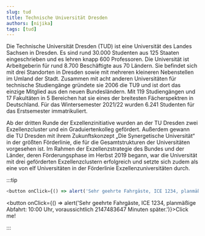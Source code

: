 ```yaml
---
slug: tud
title: Technische Universität Dresden
authors: [nijika]
tags: [tud]
---
```


Die Technische Universität Dresden (TUD) ist eine Universität des Landes Sachsen in Dresden. Es sind rund 30.000 Studenten aus 125 Staaten eingeschrieben und es lehren knapp 600 Professoren. Die Universität ist Arbeitgeberin für rund 8.700 Beschäftigte aus 70 Ländern. Sie befindet sich mit drei Standorten in Dresden sowie mit mehreren kleineren Nebenstellen im Umland der Stadt. Zusammen mit acht anderen Universitäten für technische Studiengänge gründete sie 2006 die TU9 und ist dort das einzige Mitglied aus den neuen Bundesländern. Mit 119 Studiengängen und 17 Fakultäten in 5 Bereichen hat sie eines der breitesten Fächerspektren in Deutschland. Für das Wintersemester 2021/22 wurden 6.241 Studenten für das Erstsemester immatrikuliert.

Ab der dritten Runde der Exzellenzinitiative wurden an der TU Dresden zwei Exzellenzcluster und ein Graduiertenkolleg gefördert. Außerdem gewann die TU Dresden mit ihrem Zukunftskonzept „Die Synergetische Universität“ in der größten Förderlinie, die für die Gesamtstrukturen der Universitäten vorgesehen ist. Im Rahmen der Exzellenzstrategie des Bundes und der Länder, deren Förderungsphase im Herbst 2019 begann, war die Universität mit drei geförderten Exzellenzclustern erfolgreich und setzte sich zudem als eine von elf Universitäten in der Förderlinie Exzellenzuniversitäten durch. 

:::tip

```js
<button onClick={() => alert('Sehr geehrte Fahrgäste, ICE 1234, planmäßige Abfahrt: 10:00 Uhr, voraussichtlich 2147483647 Minuten später.')}>Click me!</button>
```

<button onClick={() => alert('Sehr geehrte Fahrgäste, ICE 1234, planmäßige Abfahrt: 10:00 Uhr, voraussichtlich 2147483647 Minuten später.')}>Click me!</button>

:::
